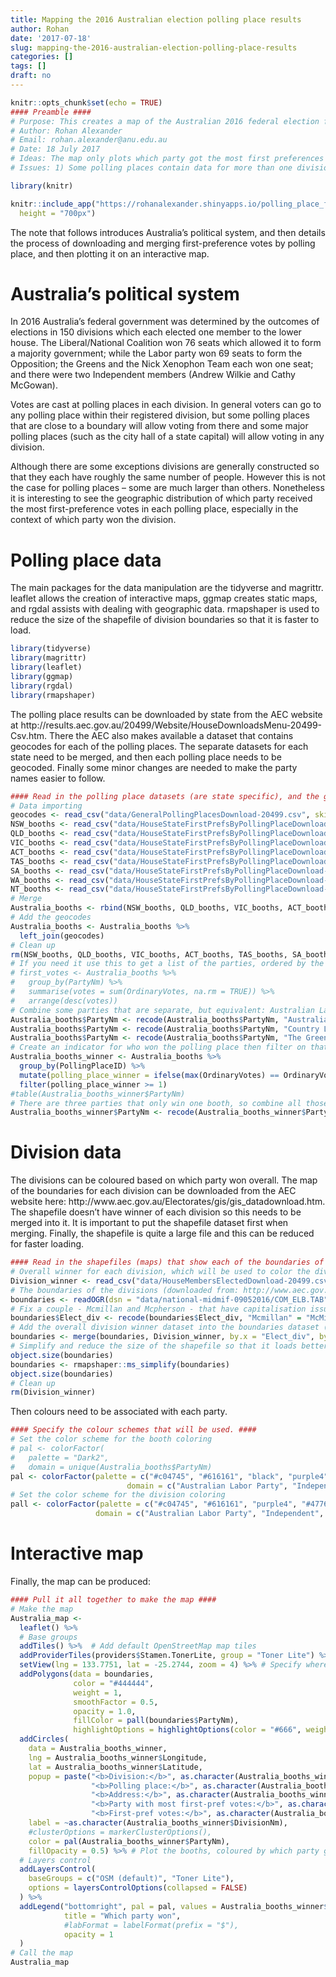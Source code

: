 ```yaml
---
title: Mapping the 2016 Australian election polling place results
author: Rohan
date: '2017-07-18'
slug: mapping-the-2016-australian-election-polling-place-results
categories: []
tags: []
draft: no
---
```



```r
knitr::opts_chunk$set(echo = TRUE)
#### Preamble ####
# Purpose: This creates a map of the Australian 2016 federal election first-preference outcomes by booth
# Author: Rohan Alexander
# Email: rohan.alexander@anu.edu.au 
# Date: 18 July 2017
# Ideas: The map only plots which party got the most first preferences in each booth. It may be interesting to know something more about who came second and what happened to preferences and the eventual winner etc.
# Issues: 1) Some polling places contain data for more than one division. But at the moment they are plotted on top of each other. 2) The division and booth colours could probably be made a little nicer.

library(knitr)
```

```r
knitr::include_app("https://rohanalexander.shinyapps.io/polling_place_firstpref_winner/", 
  height = "700px")
```

The note that follows introduces Australia's political system, and then details the process of downloading and merging first-preference votes by polling place, and then plotting it on an interactive map.

# Australia's political system
In 2016 Australia's federal government was determined by the outcomes of elections in 150 divisions which each elected one member to the lower house. The Liberal/National Coalition won 76 seats which allowed it to form a majority government; while the Labor party won 69 seats to form the Opposition; the Greens and the Nick Xenophon Team each won one seat; and there were two Independent members (Andrew Wilkie and Cathy McGowan).

Votes are cast at polling places in each division. In general voters can go to any polling place within their registered division, but some polling places that are close to a boundary will allow voting from there and some major polling places (such as the city hall of a state capital) will allow voting in any division. 

Although there are some exceptions divisions are generally constructed so that they each have roughly the same number of people. However this is not the case for polling places -- some are much larger than others. Nonetheless it is interesting to see the geographic distribution of which party received the most first-preference votes in each polling place, especially in the context of which party won the division.


# Polling place data
The main packages for the data manipulation are the tidyverse and magrittr. leaflet allows the creation of interactive maps, ggmap creates static maps, and rgdal assists with dealing with geographic data. rmapshaper is used to reduce the size of the shapefile of division boundaries so that it is faster to load.

```r
library(tidyverse)
library(magrittr)
library(leaflet)
library(ggmap)
library(rgdal)
library(rmapshaper)
```

The polling place results can be downloaded by state from the AEC website at http://results.aec.gov.au/20499/Website/HouseDownloadsMenu-20499-Csv.htm. There the AEC also makes available a dataset that contains geocodes for each of the polling places. The separate datasets for each state need to be merged, and then each polling place needs to be geocoded. Finally some minor changes are needed to make the party names easier to follow.
```r
#### Read in the polling place datasets (are state specific), and the geocodes for each polling place. Then put it all together to have one geocoded polling place dataset for all of Australia: Australia_booths. Finally, create a dataset that is filtered so that it just shows the winner of each booth: Australia_booths_winner. ####
# Data importing
geocodes <- read_csv("data/GeneralPollingPlacesDownload-20499.csv", skip = 1)
NSW_booths <- read_csv("data/HouseStateFirstPrefsByPollingPlaceDownload-20499-NSW.csv", skip = 1)
QLD_booths <- read_csv("data/HouseStateFirstPrefsByPollingPlaceDownload-20499-QLD.csv", skip = 1)
VIC_booths <- read_csv("data/HouseStateFirstPrefsByPollingPlaceDownload-20499-VIC.csv", skip = 1)
ACT_booths <- read_csv("data/HouseStateFirstPrefsByPollingPlaceDownload-20499-ACT.csv", skip = 1)
TAS_booths <- read_csv("data/HouseStateFirstPrefsByPollingPlaceDownload-20499-TAS.csv", skip = 1)
SA_booths <- read_csv("data/HouseStateFirstPrefsByPollingPlaceDownload-20499-SA.csv", skip = 1)
WA_booths <- read_csv("data/HouseStateFirstPrefsByPollingPlaceDownload-20499-WA.csv", skip = 1)
NT_booths <- read_csv("data/HouseStateFirstPrefsByPollingPlaceDownload-20499-NT.csv", skip = 1)
# Merge
Australia_booths <- rbind(NSW_booths, QLD_booths, VIC_booths, ACT_booths, TAS_booths, SA_booths, WA_booths, NT_booths)
# Add the geocodes
Australia_booths <- Australia_booths %>% 
  left_join(geocodes)
# Clean up
rm(NSW_booths, QLD_booths, VIC_booths, ACT_booths, TAS_booths, SA_booths, WA_booths, NT_booths)
# If you need it use this to get a list of the parties, ordered by the number of first-preference votes
# first_votes <- Australia_booths %>%
#   group_by(PartyNm) %>%
#   summarise(votes = sum(OrdinaryVotes, na.rm = TRUE)) %>%
#   arrange(desc(votes))
# Combine some parties that are separate, but equivalent: Australian Labor Party & Australian Labor Party (Northern Territory) Branch & Labor, Country Liberals (NT) & Liberal, The Greens & The Greens (WA).
Australia_booths$PartyNm <- recode(Australia_booths$PartyNm, "Australian Labor Party (Northern Territory) Branch" = "Australian Labor Party", "Labor" = "Australian Labor Party")
Australia_booths$PartyNm <- recode(Australia_booths$PartyNm, "Country Liberals (NT)" = "Liberal/LNP", "Liberal National Party of Queensland" = "Liberal/LNP", "Liberal" = "Liberal/LNP")
Australia_booths$PartyNm <- recode(Australia_booths$PartyNm, "The Greens (WA)" = "The Greens")
# Create an indicator for who won the polling place then filter on that
Australia_booths_winner <- Australia_booths %>% 
  group_by(PollingPlaceID) %>% 
  mutate(polling_place_winner = ifelse(max(OrdinaryVotes) == OrdinaryVotes, max(OrdinaryVotes), 0)) %>%
  filter(polling_place_winner >= 1)
#table(Australia_booths_winner$PartyNm)
# There are three parties that only win one booth, so combine all those into 'Other'
Australia_booths_winner$PartyNm <- recode(Australia_booths_winner$PartyNm, "Australian Recreational Fishers Party" = "Other", "Christian Democratic Party (Fred Nile Group)" = "Other", "Derryn Hinch's Justice Party" = "Other")
```

# Division data
The divisions can be coloured based on which party won overall. The map of the boundaries for each division can be downloaded from the AEC website here: http://www.aec.gov.au/Electorates/gis/gis_datadownload.htm. The shapefile doesn't have winner of each division so this needs to be merged into it. It is important to put the shapefile dataset first when merging. Finally, the shapefile is quite a large file and this can be reduced for faster loading.
```r
#### Read in the shapefiles (maps) that show each of the boundaries of the divisions (electorates) then add the data to say who won that division. Result is a spatial dataframe called boundaries. ####
# Overall winner for each division, which will be used to color the division
Division_winner <- read_csv("data/HouseMembersElectedDownload-20499.csv", skip = 1)
# The boundaries of the divisions (downloaded from: http://www.aec.gov.au/Electorates/gis/gis_datadownload.htm)
boundaries <- readOGR(dsn = "data/national-midmif-09052016/COM_ELB.TAB", layer = "COM_ELB")
# Fix a couple - Mcmillan and Mcpherson - that have capitalisation issues
boundaries$Elect_div <- recode(boundaries$Elect_div, "Mcmillan" = "McMillan", "Mcpherson" = "McPherson")
# Add the overall division winner dataset into the boundaries dataset (thanks to http://www.nickeubank.com/wp-content/uploads/2015/10/RGIS2_MergingSpatialData_part1_Joins.html)
boundaries <- merge(boundaries, Division_winner, by.x = "Elect_div", by.y = "DivisionNm")
# Simplify and reduce the size of the shapefile so that it loads better
object.size(boundaries)
boundaries <- rmapshaper::ms_simplify(boundaries)
object.size(boundaries)
# Clean up
rm(Division_winner)
```

Then colours need to be associated with each party.
```r
#### Specify the colour schemes that will be used. ####
# Set the color scheme for the booth coloring
# pal <- colorFactor(
#   palette = "Dark2", 
#   domain = unique(Australia_booths$PartyNm)
pal <- colorFactor(palette = c("#c04745", "#616161", "black", "purple4", "#4776be", "#ff5800", "cyan1", "yellow", "#a8c832", "brown4"), 
                          domain = c("Australian Labor Party", "Independent", "Informal", "Katter's Australian Party", "Liberal/LNP", "Nick Xenophon Team", "Other", "Pauline Hanson's One Nation", "The Greens", "The Nationals"))
# Set the color scheme for the division coloring
pall <- colorFactor(palette = c("#c04745", "#616161", "purple4", "#4776be", "#4776be", "#ff5800", "#a8c832", "brown4"), 
                   domain = c("Australian Labor Party", "Independent", "Katter's Australian Party", "Liberal", "Liberal National Party", "Nick Xenophon Team", "The Greens", "The Nationals"))
```

# Interactive map
Finally, the map can be produced:
```r
#### Pull it all together to make the map ####
# Make the map
Australia_map <- 
  leaflet() %>%
  # Base groups
  addTiles() %>%  # Add default OpenStreetMap map tiles
  addProviderTiles(providers$Stamen.TonerLite, group = "Toner Lite") %>% # Add a black and white alternative
  setView(lng = 133.7751, lat = -25.2744, zoom = 4) %>% # Specify where the map is initially focused
  addPolygons(data = boundaries, 
              color = "#444444", 
              weight = 1, 
              smoothFactor = 0.5,
              opacity = 1.0, 
              fillColor = pall(boundaries$PartyNm),
              highlightOptions = highlightOptions(color = "#666", weight = 2, bringToFront = FALSE)) %>% # Add the plot of the divisions, coloured by which party won it
  addCircles(
    data = Australia_booths_winner,
    lng = Australia_booths_winner$Longitude, 
    lat = Australia_booths_winner$Latitude, 
    popup = paste("<b>Division:</b>", as.character(Australia_booths_winner$DivisionNm), "<br>",
                  "<b>Polling place:</b>", as.character(Australia_booths_winner$PollingPlaceNm), "<br>",
                  "<b>Address:</b>", as.character(Australia_booths_winner$PremisesAddress1), "<br>",
                  "<b>Party with most first-pref votes:</b>", as.character(Australia_booths_winner$PartyNm), "<br>",
                  "<b>First-pref votes:</b>", as.character(Australia_booths_winner$OrdinaryVotes), "<br>"),
    label = ~as.character(Australia_booths_winner$DivisionNm),
    #clusterOptions = markerClusterOptions(),
    color = pal(Australia_booths_winner$PartyNm),
    fillOpacity = 0.5) %>% # Plot the booths, coloured by which party got the most first-preferences.
  # Layers control
  addLayersControl(
    baseGroups = c("OSM (default)", "Toner Lite"),
    options = layersControlOptions(collapsed = FALSE)
  ) %>%
  addLegend("bottomright", pal = pal, values = Australia_booths_winner$PartyNm,
            title = "Which party won",
            #labFormat = labelFormat(prefix = "$"),
            opacity = 1
  )
# Call the map
Australia_map
```

